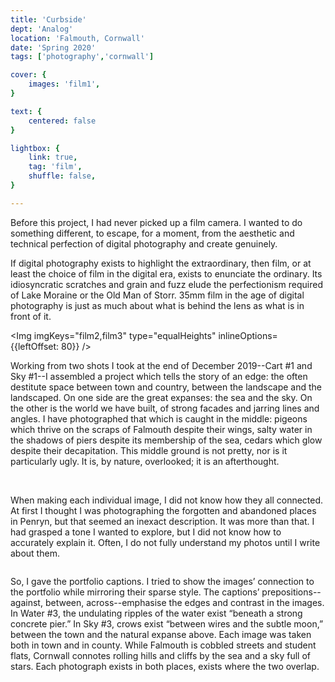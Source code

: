 ```yaml
---
title: 'Curbside'
dept: 'Analog'
location: 'Falmouth, Cornwall'
date: 'Spring 2020'
tags: ['photography','cornwall']

cover: {
    images: 'film1',
}

text: {
    centered: false
}

lightbox: {
    link: true,
    tag: 'film',
    shuffle: false,
}

---
```



Before this project, I had never picked up a film camera. I wanted to do something different, to escape, for a moment, from the aesthetic and technical perfection of digital photography and create genuinely.

If digital photography exists to highlight the extraordinary, then film, or at least the choice of film in the digital era, exists to enunciate the ordinary. Its idiosyncratic scratches and grain and fuzz elude the perfectionism required of Lake Moraine or the Old Man of Storr. 35mm film in the age of digital photography is just as much about what is behind the lens as what is in front of it.

<Img imgKeys="film2,film3" type="equalHeights" inlineOptions={{leftOffset: 80}} />

Working from two shots I took at the end of December 2019--Cart #1 and Sky #1--I assembled a project which tells the story of an edge: the often destitute space between town and country, between the landscape and the landscaped. On one side are the great expanses: the sea and the sky. On the other is the world we have built, of strong facades and jarring lines and angles. I have photographed that which is caught in the middle: pigeons which thrive on the scraps of Falmouth despite their wings, salty water in the shadows of piers despite its membership of the sea, cedars which glow despite their decapitation. This middle ground is not pretty, nor is it particularly ugly. It is, by nature, overlooked; it is an afterthought.

<Img imgKeys="film3" mobileOnly />
<Img imgKeys="film5,film4" noMobile />

When making each individual image, I did not know how they all connected. At first I thought I was photographing the forgotten and abandoned places in Penryn, but that seemed an inexact description. It was more than that. I had grasped a tone I wanted to explore, but I did not know how to accurately explain it. Often, I do not fully understand my photos until I write about them.

<Img imgKeys="film5" mobileOnly />

So, I gave the portfolio captions. I tried to show the images’ connection to the portfolio while mirroring their sparse style. The captions’ prepositions--against, between, across--emphasise the edges and contrast in the images. In Water #3, the undulating ripples of the water exist “beneath a strong concrete pier.” In Sky #3, crows exist “between wires and the subtle moon,” between the town and the natural expanse above. Each image was taken both in town and in county. While Falmouth is cobbled streets and student flats, Cornwall connotes rolling hills and cliffs by the sea and a sky full of stars. Each photograph exists in both places, exists where the two overlap.
